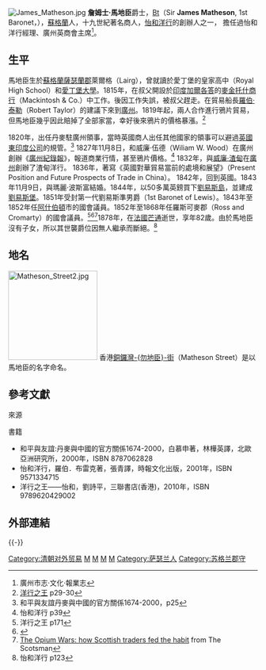 {{noteTA
|1=zh-cn:詹姆士; zh-tw:詹姆士; zh-hk:占士;
|2=zh-cn:马地臣; zh-tw:馬地臣; zh-hk:勿地臣;
|3=zh-cn:萨瑟兰; zh-tw:薩瑟蘭; zh-hk:修打蘭;
}}
[[File:James_Matheson.jpg|thumb]]
'''詹姆士·馬地臣'''爵士，[[從男爵|Bt]]（Sir '''James Matheson''', 1st Baronet，{{bd|1796年|11月17日|1878年|12月31日}}），[[蘇格蘭|蘇格蘭]]人，十九世紀著名商人，[[怡和洋行|怡和洋行]]的創辦人之一， 擔任過怡和洋行經理、廣州英商會主席<ref>廣州市志·文化·報業志</ref>。

== 生平 ==
馬地臣生於[[蘇格蘭|蘇格蘭]][[薩瑟蘭|薩瑟蘭郡]]萊爾格（Lairg），曾就讀於愛丁堡的皇家高中（Royal High School）和[[愛丁堡大學|愛丁堡大學]]。1815年，在叔父開設於[[印度|印度]][[加爾各答|加爾各答]]的[[麥金托什商行|麥金托什商行]]（Mackintosh & Co.）中工作。後因工作失誤，被叔父趕走。在貿易船長[[羅伯·泰勒|羅伯·泰勒]]（Robert Taylor）的建議下來到[[廣州|廣州]]。1819年起，兩人合作進行鴉片貿易，但馬地臣幾乎因此賠掉了全部家當，幸好後來鴉片的價格暴漲。<ref>[http://book.ifeng.com/lianzai/detail_2010_11/17/3138831_11.shtml 洋行之王] {{Wayback|url=http://book.ifeng.com/lianzai/detail_2010_11/17/3138831_11.shtml |date=20170305005401 }}p29-30</ref>

1820年，出任丹麥駐廣州領事，當時英國商人出任其他國家的領事可以避過[[英國東印度公司|英國東印度公司]]的規管。<ref>和平與友誼丹麥與中國的官方關係1674-2000，p25</ref>
1827年11月8日，和威廉·伍德（Wiliam W. Wood）在廣州創辦《[[廣州紀錄報|廣州紀錄報]]》，報道商業行情，甚至鴉片價格。<ref>怡和洋行 p39</ref>
1832年，與[[威廉·渣甸|威廉·渣甸]]在[[廣州|廣州]]創辦了渣甸洋行。
1836年，著寫《英國對華貿易當前的處境和展望》（Present Position and Future Prospects of Trade in China）。
1842年，回到英國。1843年11月9日，與瑪麗·波斯富結婚。1844年，以50多萬英鎊買下[[劉易斯島|劉易斯島]]，並建成[[劉易斯堡|劉易斯堡]]。1851年受封第一代劉易斯準男爵（1st Baronet of Lewis）。1843年至1852年任[[阿什伯頓|阿什伯頓]]市的國會議員。1852年至1868年任羅斯可麥郡（Ross and Cromarty）的國會議員。<ref>洋行之王 p171</ref><ref>{{Cite web |url=http://www.scottish-places.info/people/famousfirst628.html |title=Overview of Sir James Matheson |access-date=2010-12-08 |archive-date=2019-10-01 |archive-url=https://web.archive.org/web/20191001210355/https://www.scottish-places.info/people/famousfirst628.html |dead-url=no }}</ref><ref>[http://heritage.scotsman.com/people.cfm?id=1893222005 The Opium Wars: how Scottish traders fed the habit] {{Webarchive|url=https://archive.is/20120720175155/http://heritage.scotsman.com/people.cfm?id=1893222005 |date=2012-07-20 }} from The Scotsman</ref>1878年，在[[法國|法國]][[芒通|芒通]]逝世，享年82歲。由於馬地臣沒有子女，所以其世襲爵位因無人繼承而斷絕。<ref>怡和洋行 p123</ref>

==地名==
[[Image:Matheson_Street2.jpg|180px]]
香港[[銅鑼灣|銅鑼灣]][[勿地臣街|-{勿地臣}-街]]（Matheson Street）是以馬地臣的名字命名。

==參考文獻==
;來源
{{reflist|2}}
;書籍
*和平與友誼:丹麥與中國的官方關係1674-2000，白慕申著，林樺英譯，北歐亞洲研究所，2000年，ISBN 8787062828
*怡和洋行，羅伯．布雷克著，張青譯，時報文化出版，2001年，ISBN 9571334715
*洋行之王——怡和，劉詩平，三聯書店(香港)，2010年，ISBN 9789620429002

==外部連結==
{{commonscat-inline|James Matheson}}

{{-}}
{{怡和洋行}}
{{清朝对外贸易}}
{{Authority control}}

[[Category:清朝对外贸易|Category:清朝对外贸易]]
[[Category:英國企業家|M]]
[[Category:广州历史人物|M]]
[[Category:香港鴉片商人|M]]
[[Category:愛丁堡大學校友|M]]
[[Category:萨瑟兰人|Category:萨瑟兰人]]
[[Category:苏格兰郡守|Category:苏格兰郡守]]